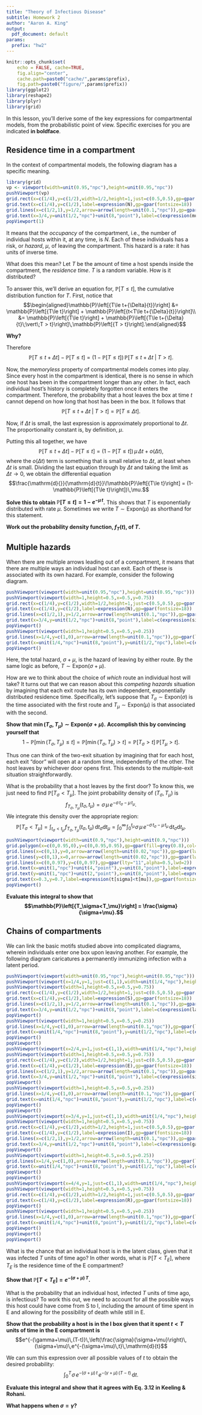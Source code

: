 ```yaml
---
title: "Theory of Infectious Disease"
subtitle: Homework 2
author: "Aaron A. King"
output:
  pdf_document: default
params:
  prefix: "hw2"
---
```


\newcommand\prob[1]{\mathbb{P}\left[{#1}\right]}
\newcommand\expect[1]{\mathbb{E}\left[{#1}\right]}
\newcommand{\dd}[1]{\mathrm{d}{#1}}
\newcommand{\pd}[2]{\frac{\partial{#1}}{\partial{#2}}}
\newcommand{\deriv}[2]{\frac{\dd{#1}}{\dd{#2}}}
\newcommand\E[1]{\expect{#1}}
\newcommand\var[1]{\mathrm{Var}\left[{#1}\right]}
\newcommand\dist[2]{\mathrm{#1}\left(#2\right)}
\newcommand\dlta[1]{{\Delta}{#1}}
\newcommand\lik{\mathcal{L}}
\newcommand\loglik{\ell}
\newcommand\equals{{=\,}}
\newcommand\R{\mathbb{R}}
\newcommand\data[1]{#1^*}
\newcommand\params{\, ; \,}


```r
knitr::opts_chunk$set(
    echo = FALSE, cache=TRUE,
    fig.align="center",
    cache.path=paste0("cache/",params$prefix),
    fig.path=paste0("figure/",params$prefix))
library(ggplot2)
library(reshape2)
library(plyr)
library(grid)
```

In this lesson, you'll derive some of the key expressions for compartmental models, from the probabilistic point of view.
Specific exercises for you are indicated **in boldface**.

## Residence time in a compartment

In the context of compartmental models, the following diagram has a specific meaning.

```r
library(grid)
vp <- viewport(width=unit(0.95,"npc"),height=unit(0.95,"npc"))
pushViewport(vp)
grid.rect(x=c(1/4),y=c(1/2),width=1/2,height=1,just=c(0.5,0.5),gp=gpar(fill="white",lwd=2))
grid.text(x=c(1/4),y=c(1/2),label=expression(N),gp=gpar(fontsize=18))
grid.lines(x=c(1/2,1),y=1/2,arrow=arrow(length=unit(0.1,"npc")),gp=gpar(lwd=2))
grid.text(x=3/4,y=unit(1/2,"npc")+unit(8,"point"),label=c(expression(mu)),gp=gpar(fontsize=16))
popViewport(1)
```

It means that the *occupancy* of the compartment, i.e., the number of individual hosts within it, at any time, is $N$.
Each of these individuals has a risk, or *hazard*, $\mu$, of leaving the compartment.
This hazard is a rate: it has units of inverse time.

What does this mean?
Let $T$ be the amount of time a host spends inside the compartment, the *residence time*.
$T$ is a random variable.
How is it distributed?

To answer this, we'll derive an equation for, $\prob{T\le t}$, the cumulative distribution function for $T$.
First, notice that
$$\begin{aligned}\prob{T\le t+\dlta{t}} &= \prob{T\le t} + \prob{t<T\le t+\dlta{t}}\\ &= \prob{T\le t} + \prob{T\le t+\dlta{t}\;\vert\;T > t}\,\prob{T > t}.\end{aligned}$$

**Why?**

Therefore
$$\prob{T\le t+\dlta{t}}-\prob{T\le t}=\Big(1-\prob{T\le t}\Big)\,\prob{T\le t+\dlta{t}\;\vert\;T > t}.$$

Now, the *memoryless* property of compartmental models comes into play.
Since every host in the compartment is identical, there is no sense in which one host has been in the compartment longer than any other.
In fact, each individual host's history is completely forgotten once it enters the compartment.
Therefore, the probability that a host leaves the box at time $t$ cannot depend on how long that host has been in the box.
It follows that
$$\prob{T\le t+\dlta{t}\;\vert\;T > t} = \prob{T\le \dlta{t}}.$$

Now, if $\dlta{t}$ is small, the last expression is approximately proportional to $\dlta{t}$.
The proportionality constant is, by definition, $\mu$.

Putting this all together, we have
$$\prob{T\le t+\dlta{t}}-\prob{T\le t}=\Big(1-\prob{T\le t}\Big)\,\mu\,\dlta{t}+o(\dlta{t}),$$
where the $o(\dlta{t})$ term is something that is small relative to $\dlta{t}$, at least when $\dlta{t}$ is small.
Dividing the last equation through by $\dlta{t}$ and taking the limit as $\dlta{t}\to 0$, we obtain the differential equation
$$\deriv{}{t}\!\prob{T\le t} = (1-\prob{T\le t})\,\mu.$$

**Solve this to obtain $\prob{T\le t} = 1-e^{-\mu\,t}$.**
This shows that $T$ is exponentially distributed with rate $\mu$.
Sometimes we write $T\sim\dist{Expon}{\mu}$ as shorthand for this statement.

**Work out the probability density function, $f_T(t)$, of $T$.**

## Multiple hazards

When there are multiple arrows leading out of a compartment, it means that there are multiple ways an individual host can exit.
Each of these is associated with its own hazard.
For example, consider the following diagram.

```r
pushViewport(viewport(width=unit(0.95,"npc"),height=unit(0.95,"npc")))
pushViewport(viewport(width=1,height=0.5,x=0.5,y=0.75))
grid.rect(x=c(1/4),y=c(1/2),width=1/2,height=1,just=c(0.5,0.5),gp=gpar(fill="white",lwd=2))
grid.text(x=c(1/4),y=c(1/2),label=expression(N),gp=gpar(fontsize=18))
grid.lines(x=c(1/2,1),y=1/2,arrow=arrow(length=unit(0.1,"npc")),gp=gpar(lwd=2))
grid.text(x=3/4,y=unit(1/2,"npc")+unit(8,"point"),label=c(expression(sigma)),gp=gpar(fontsize=16))
popViewport()
pushViewport(viewport(width=1,height=0.5,x=0.5,y=0.25))
grid.lines(x=1/4,y=c(1,0),arrow=arrow(length=unit(0.1,"npc")),gp=gpar(lwd=2))
grid.text(x=unit(1/4,"npc")+unit(8,"point"),y=unit(1/2,"npc"),label=c(expression(mu)),gp=gpar(fontsize=16))
popViewport()
```

Here, the total hazard, $\sigma+\mu$, is the hazard of leaving by either route.
By the same logic as before, $T\sim\dist{Expon}{\sigma+\mu}$.

How are we to think about the choice of *which* route an individual host will take?
It turns out that we can reason about this *competing hazards* situation by imagining that each exit route has its own independent, exponentially distributed residence time.
Specifically, let's suppose that $T_{\sigma}\sim\dist{Expon}{\sigma}$ is the time associated with the first route and $T_{\mu}\sim\dist{Expon}{\mu}$ is that associated with the second.

**Show that $\min(T_\sigma,T_\mu)\sim\dist{Expon}{\sigma+\mu}$.**
**Accomplish this by convincing yourself that**
$$1-\prob{\min(T_\sigma,T_\mu)\le t} = \prob{\min(T_\sigma,T_\mu)>t} = \prob{T_\sigma>t}\,\prob{T_\mu>t}.$$

Thus one can think of the two-exit situation by imagining that for each host, each exit "door" will open at a random time, independently of the other.
The host leaves by whichever door opens first.
This extends to the multiple-exit situation straightforwardly.

What is the probability that a host leaves by the first door?
To know this, we just need to find $\prob{T_\sigma<T_\mu}$.
The joint probability density of $(T_\sigma,T_\mu)$ is
$$f_{T_\sigma,T_\mu}(t_\sigma,t_\mu) = \sigma\,\mu\,e^{-\sigma\,t_\sigma-\mu\,t_\mu}.$$
We integrate this density over the appropriate region:
$$\prob{T_\sigma<T_\mu} = \int_{t_\sigma<t_\mu}\!f_{T_\sigma,T_\mu}(t_\sigma,t_\mu)\,\dd{t_\sigma}\dd{t_\mu} = \int_0^\infty\!\int_0^{t_\mu}\!\sigma\,\mu\,e^{-\sigma\,t_\sigma-\mu\,t_\mu}\,\dd{t_\sigma}\dd{t_\mu}.$$

```r
pushViewport(viewport(width=unit(0.9,"npc"),height=unit(0.9,"npc")))
grid.polygon(x=c(0,0.95,0),y=c(0,0.95,0.95),gp=gpar(fill=grey(0.8),col=NA,lty=0,lwd=2))
grid.lines(x=c(0,1),y=0,arrow=arrow(length=unit(0.02,"npc")),gp=gpar(lwd=2))
grid.lines(y=c(0,1),x=0,arrow=arrow(length=unit(0.02,"npc")),gp=gpar(lwd=2))
grid.lines(x=c(0,0.97),y=c(0,0.97),gp=gpar(lty="11",alpha=0.5,lwd=2))
grid.text(x=unit(1,"npc")+unit(4,"point"),y=unit(8,"point"),label=expression(t[sigma]),gp=gpar(fontsize=9))
grid.text(y=unit(1,"npc")+unit(2,"point"),x=unit(8,"point"),label=expression(t[mu]),gp=gpar(fontsize=9))
grid.text(x=0.3,y=0.7,label=expression(t[sigma]<t[mu]),gp=gpar(fontsize=12))
popViewport()
```

**Evaluate this integral to show that $$\prob{T_\sigma<T_\mu} = \frac{\sigma}{\sigma+\mu}.$$**

## Chains of compartments

We can link the basic motifs studied above into complicated diagrams, wherein individuals enter one box upon leaving another.
For example, the following diagram caricatures a permanently immunizing infection with a latent period.

```r
pushViewport(viewport(width=unit(0.95,"npc"),height=unit(0.95,"npc")))
pushViewport(viewport(x=1/4,y=1,just=c(1,1),width=unit(1/4,"npc"),height=unit(1,"npc")))
pushViewport(viewport(width=1,height=0.5,x=0.5,y=0.75))
grid.rect(x=c(1/4),y=c(1/2),width=1/2,height=1,just=c(0.5,0.5),gp=gpar(fill="white",lwd=2))
grid.text(x=c(1/4),y=c(1/2),label=expression(S),gp=gpar(fontsize=18))
grid.lines(x=c(1/2,1),y=1/2,arrow=arrow(length=unit(0.1,"npc")),gp=gpar(lwd=2))
grid.text(x=3/4,y=unit(1/2,"npc")+unit(8,"point"),label=c(expression(lambda)),gp=gpar(fontsize=16))
popViewport()
pushViewport(viewport(width=1,height=0.5,x=0.5,y=0.25))
grid.lines(x=1/4,y=c(1,0),arrow=arrow(length=unit(0.1,"npc")),gp=gpar(lwd=2))
grid.text(x=unit(1/4,"npc")+unit(8,"point"),y=unit(1/2,"npc"),label=c(expression(mu)),gp=gpar(fontsize=16))
popViewport()
popViewport()
pushViewport(viewport(x=2/4,y=1,just=c(1,1),width=unit(1/4,"npc"),height=unit(1,"npc")))
pushViewport(viewport(width=1,height=0.5,x=0.5,y=0.75))
grid.rect(x=c(1/4),y=c(1/2),width=1/2,height=1,just=c(0.5,0.5),gp=gpar(fill="white",lwd=2))
grid.text(x=c(1/4),y=c(1/2),label=expression(E),gp=gpar(fontsize=18))
grid.lines(x=c(1/2,1),y=1/2,arrow=arrow(length=unit(0.1,"npc")),gp=gpar(lwd=2))
grid.text(x=3/4,y=unit(1/2,"npc")+unit(8,"point"),label=c(expression(sigma)),gp=gpar(fontsize=16))
popViewport()
pushViewport(viewport(width=1,height=0.5,x=0.5,y=0.25))
grid.lines(x=1/4,y=c(1,0),arrow=arrow(length=unit(0.1,"npc")),gp=gpar(lwd=2))
grid.text(x=unit(1/4,"npc")+unit(8,"point"),y=unit(1/2,"npc"),label=c(expression(mu)),gp=gpar(fontsize=16))
popViewport()
popViewport()
pushViewport(viewport(x=3/4,y=1,just=c(1,1),width=unit(1/4,"npc"),height=unit(1,"npc")))
pushViewport(viewport(width=1,height=0.5,x=0.5,y=0.75))
grid.rect(x=c(1/4),y=c(1/2),width=1/2,height=1,just=c(0.5,0.5),gp=gpar(fill="white",lwd=2))
grid.text(x=c(1/4),y=c(1/2),label=expression(I),gp=gpar(fontsize=18))
grid.lines(x=c(1/2,1),y=1/2,arrow=arrow(length=unit(0.1,"npc")),gp=gpar(lwd=2))
grid.text(x=3/4,y=unit(1/2,"npc")+unit(8,"point"),label=c(expression(gamma)),gp=gpar(fontsize=16))
popViewport()
pushViewport(viewport(width=1,height=0.5,x=0.5,y=0.25))
grid.lines(x=1/4,y=c(1,0),arrow=arrow(length=unit(0.1,"npc")),gp=gpar(lwd=2))
grid.text(x=unit(1/4,"npc")+unit(8,"point"),y=unit(1/2,"npc"),label=c(expression(mu)),gp=gpar(fontsize=16))
popViewport()
popViewport()
pushViewport(viewport(x=4/4,y=1,just=c(1,1),width=unit(1/4,"npc"),height=unit(1,"npc")))
pushViewport(viewport(width=1,height=0.5,x=0.5,y=0.75))
grid.rect(x=c(1/4),y=c(1/2),width=1/2,height=1,just=c(0.5,0.5),gp=gpar(fill="white",lwd=2))
grid.text(x=c(1/4),y=c(1/2),label=expression(R),gp=gpar(fontsize=18))
popViewport()
pushViewport(viewport(width=1,height=0.5,x=0.5,y=0.25))
grid.lines(x=1/4,y=c(1,0),arrow=arrow(length=unit(0.1,"npc")),gp=gpar(lwd=2))
grid.text(x=unit(1/4,"npc")+unit(8,"point"),y=unit(1/2,"npc"),label=c(expression(mu)),gp=gpar(fontsize=16))
popViewport()
popViewport()
popViewport()
```

What is the chance that an individual host is in the latent class, given that it was infected $T$ units of time ago?
In other words, what is $\prob{T<T_E}$, where $T_E$ is the residence time of the E compartment?

**Show that $\prob{T<T_E}=e^{-(\sigma+\mu)\,T}$.**

What is the probability that an individual host, infected $T$ units of time ago, is infectious?
To work this out, we need to account for all the possible ways this host could have come from S to I, including the amount of time spent in E and allowing for the possibility of death while still in E.

**Show that the probability a host is in the I box given that it spent $t<T$ units of time in the E compartment is**
$$e^{-(\gamma+\mu)\,(T-t)}\,\left(\frac{\sigma}{\sigma+\mu}\right)\,(\sigma+\mu)\,e^{-(\sigma+\mu)\,t}\,\dd{t}$$

We can sum this expression over all possible values of $t$ to obtain the desired probability:
$$\int_{0}^{T}\!\sigma\,e^{-(\sigma+\mu)\,t}\,e^{-(\gamma+\mu)\,(T-t)}\,\dd{t}.$$

**Evaluate this integral and show that it agrees with Eq.&nbsp;3.12 in Keeling \& Rohani.**

**What happens when $\sigma=\gamma$?**
